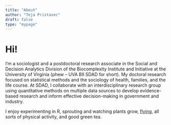 ```yaml
---
title: "About"
author: "Teja Pristavec"
draft: false
type: "mypage"
---
```


# Hi!

I'm a sociologist and a postdoctoral research associate in the Social and Decision Analytics Division of the Biocomplexity Institute and Initiative at the University of Virginia (phew -- UVA BII SDAD for short). My doctoral research focused on statistical methods and the sociology of health, families, and the life course. At SDAD, I collaborate with an interdisciplinary research group using quantitative methods on multiple data sources to develop evidence-based research and inform effective decision-making in government and industry. 

I enjoy experimenting in R, sprouting and watching plants grow, [flying](https://my.flightradar24.com/tejapristavec), all sorts of physical activity, and good green tea. 



